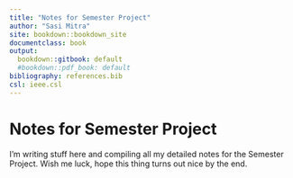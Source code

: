 ```yaml
---
title: "Notes for Semester Project"
author: "Sasi Mitra"
site: bookdown::bookdown_site
documentclass: book
output:
  bookdown::gitbook: default
  #bookdown::pdf_book: default
bibliography: references.bib
csl: ieee.csl
---
```





# Notes for Semester Project

I'm writing stuff here and compiling all my detailed notes for the Semester Project. Wish me luck, hope this thing turns out nice by the end.


<!-- If you need PDF output, uncomment bookdown::pdf_book above in YAML. You will need a LaTeX installation, e.g., https://yihui.name/tinytex/ -->
